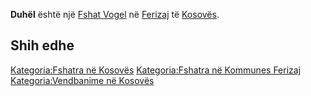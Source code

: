 {{Fshat në Kosovës
 | Emri                = Duhël
| sqi_N_name = Duhël
| sqi_N_FULL_NAME_RO = Duhël
| sqi_N_FULL_NAME_ND_RO = Duhel
| sqi_N_SORT_NAME_RG = DUHEL
| sqi_N_FULL_NAME_RG = Duhël
| sqi_N_FULL_NAME_ND_RG = Duhel
| sqi_V_name = Dulë
| sqi_V_FULL_NAME_RO = Dulë
| sqi_V_FULL_NAME_ND_RO = Dule
| sqi_V_SORT_NAME_RG = DULE
| sqi_V_FULL_NAME_RG = Dulë
| sqi_V_FULL_NAME_ND_RG = Dule
| srp_N_name = Dulje
| srp_N_FULL_NAME_RO = Dulje
| srp_N_FULL_NAME_ND_RO = Dulje
| srp_N_SORT_NAME_RG = DULJE
| srp_N_FULL_NAME_RG = Dulje
| srp_N_FULL_NAME_ND_RG = Dulje
| srp_NS_name = Дуље
| srp_NS_FULL_NAME_RO = Дуље
| srp_NS_FULL_NAME_ND_RO = Дуље
| srp_NS_SORT_NAME_RG = ДУЉЕ
| srp_NS_FULL_NAME_RG = Дуље
| srp_NS_FULL_NAME_ND_RG = Дуље
| std_V_name = Duhle
| std_V_FULL_NAME_RO = Duhle
| std_V_FULL_NAME_ND_RO = Duhle
| std_V_SORT_NAME_RG = DUHLE
| std_V_FULL_NAME_RG = Duhle
| std_V_FULL_NAME_ND_RG = Duhle

 | Emri (Rasa dhanore) = 
 | Figura              = 
 | Shteti              = Kosovo
 | Komuna              = Ferizaj
 | Kodi postar         = 
 | Sipërfaqja          = 

 | Popullsia           = 

 | Regj. i popullsisë  = 
 | Dend. e popullsisë  = 
 | Faqja zyrtare       = 
 <!--- Koordinatat ----> 
 | Gjerësia            = 42.409167
 | Gjatësia            = 20.872778
 | Lartësia            = 
}}
'''Duhël''' është një [[Fshat Vogel]] në [[Ferizaj]] të [[Kosovës]].

<!-- == Gjeografia == -->
<!-- == Historia == -->
<!-- == Demografia == -->
== Shih edhe ==
{{Komuna Ferizaj}}
{{Kosovo-Administrata-Cung}}

[[Kategoria:Fshatra në Kosovës]]
[[Kategoria:Fshatra në Kommunes Ferizaj]]
[[Kategoria:Vendbanime në Kosovës]]